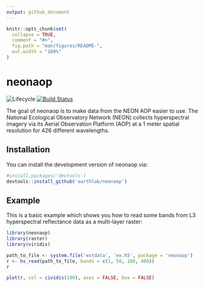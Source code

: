 ```yaml
---
output: github_document
---
```


<!-- README.md is generated from README.Rmd. Please edit that file -->

```r
knitr::opts_chunk$set(
  collapse = TRUE,
  comment = "#>",
  fig.path = "man/figures/README-",
  out.width = "100%"
)
```
# neonaop

![Lifecycle](https://img.shields.io/badge/lifecycle-experimental-orange.svg)
[![Build Status](https://travis-ci.org/mbjoseph/neonaop.svg?branch=master)](https://travis-ci.org/mbjoseph/neonaop)

The goal of neonaop is to make data from the NEON AOP easier to use. 
The National Ecological Observatory Network (NEON) collects hyperspectral 
imagery via its Aerial Observation Platform (AOP) at a 1 meter spatial 
resolution for 426 different wavelengths. 

## Installation

You can install the development version of neonaop via:

```r
#install.packages('devtools')
devtools::install_github('earthlab/neonaop')
```

## Example

This is a basic example which shows you how to read some bands from 
L3 hyperspectral reflectance data as a multi-layer raster:

```r
library(neonaop)
library(raster)
library(viridis)

path_to_file <- system.file('extdata', 'ex.h5', package = 'neonaop')
r <- hs_read(path_to_file, bands = c(1, 50, 100, 400))
r
```

```r
plot(r, col = cividis(100), axes = FALSE, box = FALSE)
```

